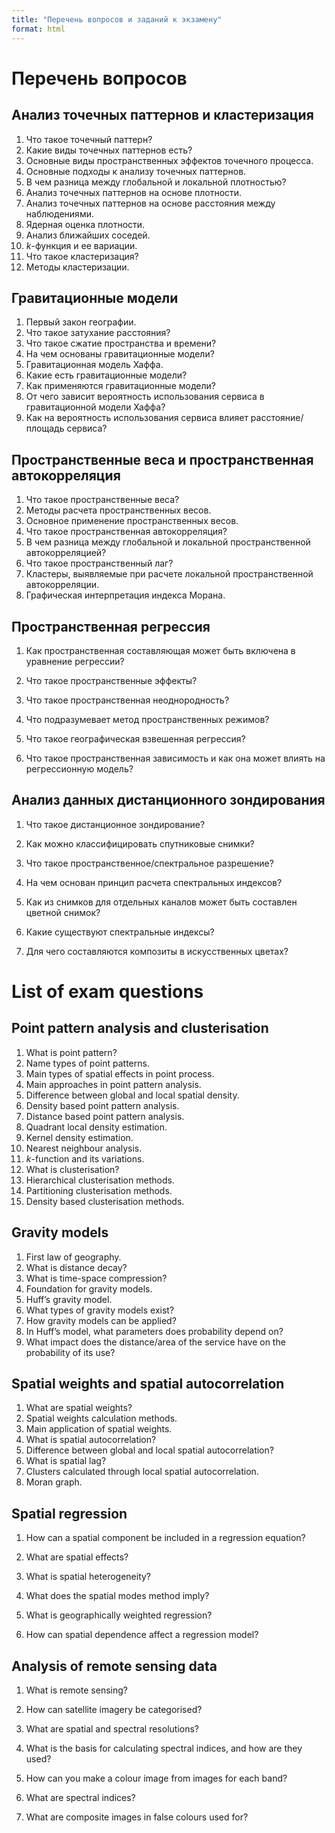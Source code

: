 ```yaml
---
title: "Перечень вопросов и заданий к экзамену"
format: html
---
```


# Перечень вопросов

## Анализ точечных паттернов и кластеризация

1.  Что такое точечный паттерн?
2.  Какие виды точечных паттернов есть?
3.  Основные виды пространственных эффектов точечного процесса.
4.  Основные подходы к анализу точечных паттернов.
5.  В чем разница между глобальной и локальной плотностью?
6.  Анализ точечных паттернов на основе плотности.
7.  Анализ точечных паттернов на основе расстояния между наблюдениями.
8.  Ядерная оценка плотности.
9.  Анализ ближайших соседей.
10. $k$-функция и ее вариации.
11. Что такое кластеризация?
12. Методы кластеризации.

## Гравитационные модели

1.  Первый закон географии.
2.  Что такое затухание расстояния?
3.  Что такое сжатие пространства и времени?
4.  На чем основаны гравитационные модели?
5.  Гравитационная модель Хаффа.
6.  Какие есть гравитационные модели?
7.  Как применяются гравитационные модели?
8.  От чего зависит вероятность использования сервиса в гравитационной модели Хаффа?
9.  Как на вероятность использования сервиса влияет расстояние/площадь сервиса?

## Пространственные веса и пространственная автокорреляция

1.  Что такое пространственные веса?
2.  Методы расчета пространственных весов.
3.  Основное применение пространственных весов.
4.  Что такое пространственная автокорреляция?
5.  В чем разница между глобальной и локальной пространственной автокорреляцией?
6.  Что такое пространственный лаг?
7.  Кластеры, выявляемые при расчете локальной пространственной автокорреляции.
8.  Графическая интерпретация индекса Морана.

## Пространственная регрессия

1.  Как пространственная составляющая может быть включена в уравнение регрессии?

2.  Что такое пространственные эффекты?

3.  Что такое пространственная неоднородность?

4.  Что подразумевает метод пространственных режимов?

5.  Что такое географическая взвешенная регрессия?

6.  Что такое пространственная зависимость и как она может влиять на регрессионную модель?

## Анализ данных дистанционного зондирования

1.  Что такое дистанционное зондирование?

2.  Как можно классифицировать спутниковые снимки?

3.  Что такое пространственное/спектральное разрешение?

4.  На чем основан принцип расчета спектральных индексов?

5.  Как из снимков для отдельных каналов может быть составлен цветной снимок?

6.  Какие существуют спектральные индексы?

7.  Для чего составляются композиты в искусственных цветах?

# List of exam questions

## Point pattern analysis and clusterisation

1.  What is point pattern?
2.  Name types of point patterns.
3.  Main types of spatial effects in point process.
4.  Main approaches in point pattern analysis.
5.  Difference between global and local spatial density.
6.  Density based point pattern analysis.
7.  Distance based point pattern analysis.
8.  Quadrant local density estimation.
9.  Kernel density estimation.
10. Nearest neighbour analysis.
11. $k$-function and its variations.
12. What is clusterisation?
13. Hierarchical clusterisation methods.
14. Partitioning clusterisation methods.
15. Density based clusterisation methods.

## Gravity models

1.  First law of geography.
2.  What is distance decay?
3.  What is time-space compression?
4.  Foundation for gravity models.
5.  Huff's gravity model.
6.  What types of gravity models exist?
7.  How gravity models can be applied?
8.  In Huff's model, what parameters does probability depend on?
9.  What impact does the distance/area of the service have on the probability of its use?

## Spatial weights and spatial autocorrelation

1.  What are spatial weights?
2.  Spatial weights calculation methods.
3.  Main application of spatial weights.
4.  What is spatial autocorrelation?
5.  Difference between global and local spatial autocorrelation?
6.  What is spatial lag?
7.  Clusters calculated through local spatial autocorrelation.
8.  Moran graph.

## Spatial regression

1.  How can a spatial component be included in a regression equation?

2.  What are spatial effects?

3.  What is spatial heterogeneity?

4.  What does the spatial modes method imply?

5.  What is geographically weighted regression?

6.  How can spatial dependence affect a regression model?

## Analysis of remote sensing data

1.  What is remote sensing?

2.  How can satellite imagery be categorised?

3.  What are spatial and spectral resolutions?

4.  What is the basis for calculating spectral indices, and how are they used?

5.  How can you make a colour image from images for each band?

6.  What are spectral indices?

7.  What are composite images in false colours used for?
